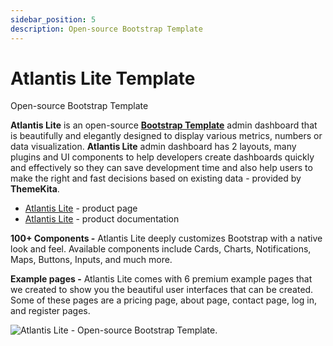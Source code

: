 ```yaml
---
sidebar_position: 5
description: Open-source Bootstrap Template
---
```


# Atlantis Lite Template

<SubHeading> Open-source Bootstrap Template</SubHeading>

**Atlantis Lite** is an open-source [**Bootstrap Template**](https://docs-old.appseed.us/bootstrap-template/) admin dashboard that is beautifully and elegantly designed to display various metrics, numbers or data visualization. **Atlantis Lite** admin dashboard has 2 layouts, many plugins and UI components to help developers create dashboards quickly and effectively so they can save development time and also help users to make the right and fast decisions based on existing data - provided by **ThemeKita**.

- [Atlantis Lite](https://www.themekita.com/atlantis-lite-bootstrap-dashboard.html) - product page
- [Atlantis Lite](https://atlantis-lite.appseed.us/) - product documentation

**100+ Components -** Atlantis Lite deeply customizes Bootstrap with a native look and feel. Available components include Cards, Charts, Notifications, Maps, Buttons, Inputs, and much more.

**Example pages -** Atlantis Lite comes with 6 premium example pages that we created to show you the beautiful user interfaces that can be created. Some of these pages are a pricing page, about page, contact page, log in, and register pages.

![Atlantis Lite - Open-source Bootstrap Template.](../../../static/assets/docs-cover-atlantis-lite.jpg)
